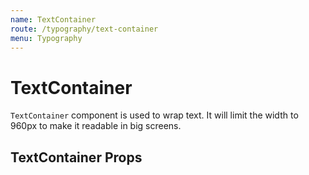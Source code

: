 ```yaml
---
name: TextContainer
route: /typography/text-container
menu: Typography
---
```





# TextContainer

`TextContainer` component is used to wrap text. It will limit the width to 960px to make it readable in big screens.

<Playground>
    <Title>Paragraph 1 - not wrapped</Title>
    <Lorem />
    <Lorem />
    <Lorem />
    <TextContainer>
        <Title>Paragraph 2 - wrapped in TextContainer</Title>
        <Lorem />
        <Lorem />
        <Lorem />
    </TextContainer>
</Playground>

## TextContainer Props

<Props of={TextContainer} />
